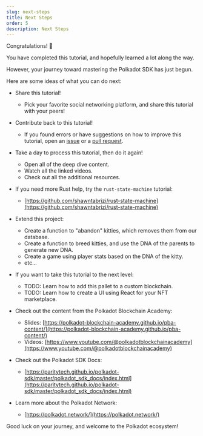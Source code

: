 ```yaml
---
slug: next-steps
title: Next Steps
order: 5
description: Next Steps
---
```


Congratulations! 🎉

You have completed this tutorial, and hopefully learned a lot along the way.

However, your journey toward mastering the Polkadot SDK has just begun.

Here are some ideas of what you can do next:

- Share this tutorial!

  - Pick your favorite social networking platform, and share this tutorial with your peers!

- Contribute back to this tutorial!

  - If you found errors or have suggestions on how to improve this tutorial, open an [issue](https://github.com/shawntabrizi/substrate-collectables-workshop/issues) or a [pull request](https://github.com/shawntabrizi/substrate-collectables-workshop/pulls).

- Take a day to process this tutorial, then do it again!

  - Open all of the deep dive content.
  - Watch all the linked videos.
  - Check out all the additional resources.

- If you need more Rust help, try the `rust-state-machine` tutorial:

  - [https://github.com/shawntabrizi/rust-state-machine](https://github.com/shawntabrizi/rust-state-machine)

- Extend this project:

  - Create a function to "abandon" kitties, which removes them from our database.
  - Create a function to breed kitties, and use the DNA of the parents to generate new DNA.
  - Create a game using player stats based on the DNA of the kitty.
  - etc...

- If you want to take this tutorial to the next level:

  - TODO: Learn how to add this pallet to a custom blockchain.
  - TODO: Learn how to create a UI using React for your NFT marketplace.

- Check out the content from the Polkadot Blockchain Academy:

  - Slides: [https://polkadot-blockchain-academy.github.io/pba-content/](https://polkadot-blockchain-academy.github.io/pba-content/)
  - Videos: [https://www.youtube.com/@polkadotblockchainacademy](https://www.youtube.com/@polkadotblockchainacademy)

- Check out the Polkadot SDK Docs:

  - [https://paritytech.github.io/polkadot-sdk/master/polkadot_sdk_docs/index.html](https://paritytech.github.io/polkadot-sdk/master/polkadot_sdk_docs/index.html)

- Learn more about the Polkadot Network:

  - [https://polkadot.network/](https://polkadot.network/)

Good luck on your journey, and welcome to the Polkadot ecosystem!

